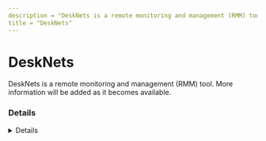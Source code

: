 ---
description = "DeskNets is a remote monitoring and management (RMM) tool. More information will be added as it becomes available."
title = "DeskNets"
---



# DeskNets

DeskNets is a remote monitoring and management (RMM) tool. More information will be added as it becomes available.

### Details
<Details author={""}
         category={""}
         created={""}
         website={""}
         lastModified={"2024-02-26"}
         privileges={""}
         free={ false }
         verification={ false }
/>






### Forensic Artifacts









### References
- [https://www.desknets.com/en/download.html](https://www.desknets.com/en/download.html)

